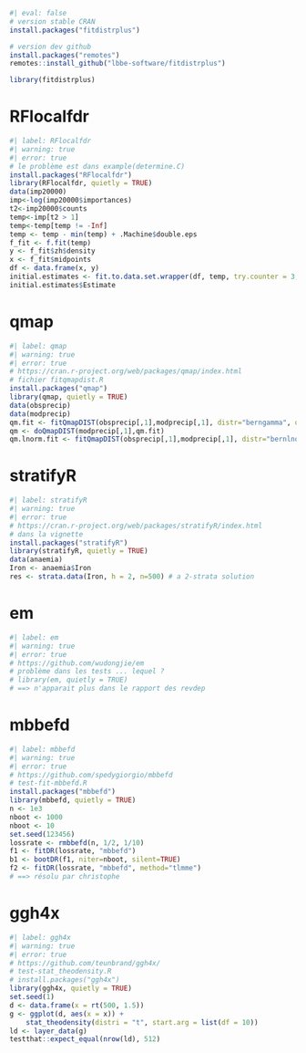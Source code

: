 ```r
#| eval: false
# version stable CRAN
install.packages("fitdistrplus")

# version dev github
install.packages("remotes")
remotes::install_github("lbbe-software/fitdistrplus")

```
```r
library(fitdistrplus)
```


# RFlocalfdr
```r
#| label: RFlocalfdr
#| warning: true
#| error: true
# le problème est dans example(determine.C)
install.packages("RFlocalfdr")
library(RFlocalfdr, quietly = TRUE)
data(imp20000)                                      
imp<-log(imp20000$importances)                               
t2<-imp20000$counts
temp<-imp[t2 > 1]                   
temp<-temp[temp != -Inf]                         
temp <- temp - min(temp) + .Machine$double.eps   
f_fit <- f.fit(temp)                             
y <- f_fit$zh$density                            
x <- f_fit$midpoints                             
df <- data.frame(x, y)                           
initial.estimates <- fit.to.data.set.wrapper(df, temp, try.counter = 3,return.all=FALSE)           
initial.estimates$Estimate
```


# qmap
```r
#| label: qmap
#| warning: true
#| error: true
# https://cran.r-project.org/web/packages/qmap/index.html
# fichier fitqmapdist.R
install.packages("qmap")
library(qmap, quietly = TRUE)
data(obsprecip)
data(modprecip)
qm.fit <- fitQmapDIST(obsprecip[,1],modprecip[,1], distr="berngamma", qstep=0.001)
qm <- doQmapDIST(modprecip[,1],qm.fit)
qm.lnorm.fit <- fitQmapDIST(obsprecip[,1],modprecip[,1], distr="bernlnorm", qstep=0.001)
```


# stratifyR
```r
#| label: stratifyR
#| warning: true
#| error: true
# https://cran.r-project.org/web/packages/stratifyR/index.html
# dans la vignette
install.packages("stratifyR")
library(stratifyR, quietly = TRUE)
data(anaemia) 
Iron <- anaemia$Iron
res <- strata.data(Iron, h = 2, n=500) # a 2-strata solution
```


<!-- ===============================================================-->
<!-- SOLVED -->
<!-- ===============================================================-->

# em
```r
#| label: em
#| warning: true
#| error: true
# https://github.com/wudongjie/em
# problème dans les tests ... lequel ?
# library(em, quietly = TRUE)
# ==> n'apparait plus dans le rapport des revdep
```

# mbbefd
```r
#| label: mbbefd
#| warning: true
#| error: true
# https://github.com/spedygiorgio/mbbefd
# test-fit-mbbefd.R
install.packages("mbbefd")
library(mbbefd, quietly = TRUE)
n <- 1e3
nboot <- 1000
nboot <- 10
set.seed(123456)
lossrate <- rmbbefd(n, 1/2, 1/10)
f1 <- fitDR(lossrate, "mbbefd")
b1 <- bootDR(f1, niter=nboot, silent=TRUE)
f2 <- fitDR(lossrate, "mbbefd", method="tlmme")
# ==> résolu par christophe
```

# ggh4x
```r
#| label: ggh4x
#| warning: true
#| error: true
# https://github.com/teunbrand/ggh4x/
# test-stat_theodensity.R
# install.packages("ggh4x")
library(ggh4x, quietly = TRUE)
set.seed(1)
d <- data.frame(x = rt(500, 1.5))
g <- ggplot(d, aes(x = x)) +
    stat_theodensity(distri = "t", start.arg = list(df = 10))
ld <- layer_data(g)
testthat::expect_equal(nrow(ld), 512)
```
